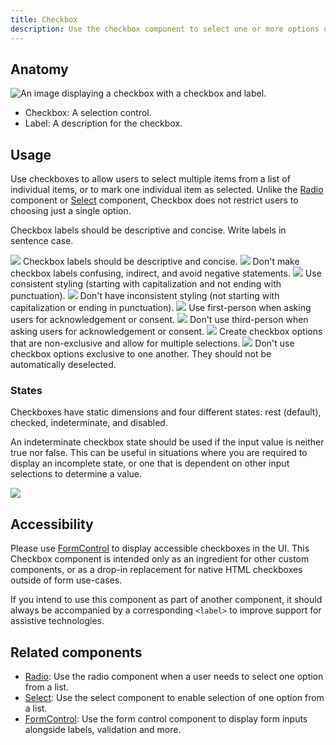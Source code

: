 ```yaml
---
title: Checkbox
description: Use the checkbox component to select one or more options of a limited number of choices.
---
```



## Anatomy

![An image displaying a checkbox with a checkbox and label.](https://github.com/primer/brand/assets/131988618/2152c720-5ba8-4832-b85b-0d54a8450207)

- Checkbox: A selection control.
- Label: A description for the checkbox.

## Usage

Use checkboxes to allow users to select multiple items from a list of individual items, or to mark one individual item as selected. Unlike the [Radio](/components/Radio) component or [Select](/components/Select) component, Checkbox does not restrict users to choosing just a single option.

Checkbox labels should be descriptive and concise. Write labels in sentence case.

<DoDontContainer>
  <Do>
    <img src="https://github.com/primer/brand/assets/131988618/45e4877b-345c-4a3d-904f-8478e5b8f9a4" />
    <Caption>Checkbox labels should be descriptive and concise.</Caption>
  </Do>
  <Dont>
    <img src="https://github.com/primer/brand/assets/131988618/b97d2f8b-4f60-44d4-b028-fd0981a7751a" />
    <Caption>
      Don't make checkbox labels confusing, indirect, and avoid negative
      statements.
    </Caption>
  </Dont>
</DoDontContainer>

<DoDontContainer>
  <Do>
    <img src="https://github.com/primer/brand/assets/131988618/8e29efd4-124f-4dc9-83c7-d80fd549c8da" />
    <Caption>
      Use consistent styling (starting with capitalization and not ending with
      punctuation).
    </Caption>
  </Do>
  <Dont>
    <img src="https://github.com/primer/brand/assets/131988618/5d1c9068-cca5-484f-8573-047d4794f345" />
    <Caption>
      Don't have inconsistent styling (not starting with capitalization or
      ending in punctuation).
    </Caption>
  </Dont>
</DoDontContainer>

<DoDontContainer>
  <Do>
    <img src="https://github.com/primer/brand/assets/131988618/12c7391f-ea66-4aac-bd32-25cf49c75c9d" />
    <Caption>
      Use first-person when asking users for acknowledgement or consent.
    </Caption>
  </Do>
  <Dont>
    <img src="https://github.com/primer/brand/assets/131988618/7e379318-3d12-4c99-b4ae-c33115791216" />
    <Caption>
      Don't use third-person when asking users for acknowledgement or consent.
    </Caption>
  </Dont>
</DoDontContainer>

<DoDontContainer>
  <Do>
    <img src="https://github.com/primer/brand/assets/131988618/d68ff8bc-a8ba-4413-8d06-91a9102ee2d2" />
    <Caption>
      Create checkbox options that are non-exclusive and allow for multiple
      selections.
    </Caption>
  </Do>
  <Dont>
    <img src="https://github.com/primer/brand/assets/131988618/150d9724-425c-4ddc-bfc1-d368729abb95" />
    <Caption>
      Don't use checkbox options exclusive to one another. They should not be
      automatically deselected.
    </Caption>
  </Dont>
</DoDontContainer>

### States

Checkboxes have static dimensions and four different states: rest (default), checked, indeterminate, and disabled.

An indeterminate checkbox state should be used if the input value is neither true nor false. This can be useful in situations where you are required to display an incomplete state, or one that is dependent on other input selections to determine a value.

<img src="https://github.com/primer/brand/assets/131988618/89dbc496-2a83-44cf-81cd-9b6a82b4ba50" />

## Accessibility

Please use [FormControl](/components/FormControl) to display accessible checkboxes in the UI. This Checkbox component is intended only as an ingredient for other custom components, or as a drop-in replacement for native HTML checkboxes outside of form use-cases.

If you intend to use this component as part of another component, it should always be accompanied by a corresponding `<label>` to improve support for assistive technologies.

## Related components

- [Radio](/components/Radio): Use the radio component when a user needs to select one option from a list.
- [Select](/components/Select): Use the select component to enable selection of one option from a list.
- [FormControl](/components/FormControl): Use the form control component to display form inputs alongside labels, validation and more.
